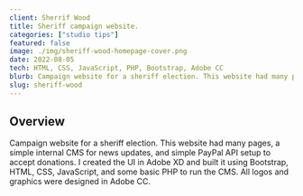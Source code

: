 ```yaml
---
client: Sherrif Wood
title: Sheriff campaign website.
categories: ["studio tips"]
featured: false
image: ./img/sheriff-wood-homepage-cover.png
date: 2022-08-05
tech: HTML, CSS, JavaScript, PHP, Bootstrap, Adobe CC
blurb: Campaign website for a sheriff election. This website had many pages, a simple CMS for news updates, and simple PayPal API setup to accept donations. I created the UI in Adobe XD and built it using Bootstrap, HTML, CSS, JavaScript, and some basic PHP to run the CMS. All logos and graphics were designed in Adobe CC.
slug: sheriff-wood
---
```


## Overview

<div class="hr-div"></div>

Campaign website for a sheriff election. This website had many pages, a simple internal CMS for news updates, and simple PayPal API setup to accept donations. I created the UI in Adobe XD and built it using Bootstrap, HTML, CSS, JavaScript, and some basic PHP to run the CMS. All logos and graphics were designed in Adobe CC.
